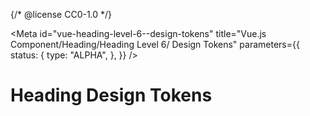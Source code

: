 {/* @license CC0-1.0 */}


<Meta
  id="vue-heading-level-6--design-tokens"
  title="Vue.js Component/Heading/Heading Level 6/ Design Tokens"
  parameters={{
    status: {
      type: "ALPHA",
    },
  }}
/>

# Heading Design Tokens

<ComponentTokensSection tokens={tokens} definition={tokensDefinitionHeading6} component="utrecht-heading-level-6" />
